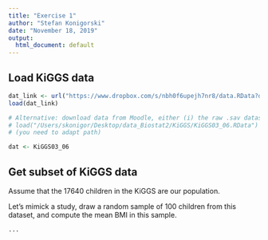 ```yaml
---
title: "Exercise 1"
author: "Stefan Konigorski"
date: "November 18, 2019"
output:
  html_document: default
---
```


## Load KiGGS data

```r
dat_link <- url("https://www.dropbox.com/s/nbh0f6upejh7nr8/data.RData?dl=1")
load(dat_link)

# Alternative: download data from Moodle, either (i) the raw .sav dataset (SPSS data file) which you need to import, or (ii) the already imported .RData file with:
# load("/Users/skonigor/Desktop/data_Biostat2/KiGGS/KiGGS03_06.RData")
# (you need to adapt path)

dat <- KiGGS03_06
```

## Get subset of KiGGS data

Assume that the 17640 children in the KiGGS are our population. 

Let's mimick a study, draw a random sample of 100 children from this dataset, and compute the mean BMI in this sample.

```r
...

```
